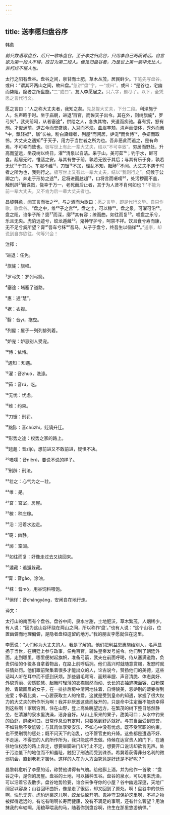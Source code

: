```yaml
---
---
---
```

title: 送李愿归盘谷序
---




韩愈





*前只数语写盘谷，后只一歌咏盘谷。至于李之归此谷，只用李自己两段说话。自言欲为第一段人不得，故甘为第二段人。便见归盘谷者，乃是世上第一豪华无比人，非朽烂不堪人也。*





太行之阳有盘谷。盘谷之间，泉甘而土肥，草木丛茂，居民鲜少。<font color=gray font-size=0.8rem>下笔先写盘谷。</font>或曰：“谓其环两山之间，故曰盘。”<font color=gray font-size=0.8rem>忽讲“盘”字。一“或曰”。</font>或曰：“是谷也，宅幽而势阻，隐者之所盘旋。”<font color=gray font-size=0.8rem>二“或曰”。</font>友人李愿居之。<font color=gray font-size=0.8rem>只六字，题尽了。以下，全凭愿之言代行文。</font>

愿之言曰：“人之称大丈夫者，我知之矣。<font color=gray font-size=0.8rem>先总提大丈夫，下分二段。</font>利泽施于人，名声昭于时。坐于庙朝，进退¹百官，而佐天子出令。其在外，则树旗旄²，罗弓矢³，武夫前呵，从者塞途⁴，供给之人，各执其物，夹道而疾驰。喜有赏，怒有刑。才俊满前，道古今而誉盛德，入耳而不烦。曲眉丰颊，清声而便体，秀外而惠⁵中，飘轻裾⁶，翳⁷长袖，粉白黛绿者，列屋⁸而闲居，妒宠⁹而负恃¹⁰，争妍而取怜。大丈夫之遇知¹¹于天子，用力于当世者之所为也。吾非恶此而逃之，是有命焉，不可幸而致也。<font color=gray font-size=0.8rem>极写世上有此一辈大丈夫，结以“不可幸致”。</font>穷居而野处，升高而望远，坐茂树以终日，濯¹²清泉以自洁。采于山，美可茹¹³；钓于水，鲜可食。起居无时，惟适之安。与其有誉于前，孰若无毁于其后；与其有乐于身，孰若无忧¹⁴于其心。车服不维¹⁵，刀锯¹⁶不加，理乱不知，黜陟¹⁷不闻。大丈夫不遇于时者之所为也，我则行之。<font color=gray font-size=0.8rem>极写世上又有此一辈大丈夫，结以“我则行之”。</font>伺候于公卿之门，奔走于形势之途¹⁸，足将进而趑趄¹⁹，口将言而嗫嚅²⁰，处污秽而不羞，触刑辟²¹而诛戮，侥幸于万一，老死而后止者，其于为人贤不肖何如也？”<font color=gray font-size=0.8rem>不能为前一辈大丈夫，又不肯为后一辈大丈夫者也。</font>

昌黎韩愈，闻其言而壮之²²，与之酒而为歌曰：<font color=gray font-size=0.8rem>愿之言毕，即是代行文毕。自只作歌，歌盘谷。</font>“盘之中，维²³子之宫²⁴。盘之土，可以稼²⁵。盘之泉，可濯可沿²⁶。盘之阻，谁争子所？窈²⁷而深，廓²⁸其有容；缭而曲，如往而复²⁹。嗟盘之乐兮，乐且无央。虎豹远迹兮，蛟龙遁藏³⁰。鬼神守护兮，呵禁不祥。饮且食兮寿而康，无不足兮奚所望？膏³¹吾车兮秣³²吾马，从子于盘兮，终吾生以徜徉³³。”<font color=gray font-size=0.8rem>送李，却说到自亦欲往，何等兴会！</font>

注释：

¹进退：任免。

²旗旄：旗帜。

³罗弓矢：罗列弓箭。

⁴塞途：堵塞了道路。

⁵惠：通“慧”。

⁶裾：衣襟。

⁷翳：音yì，拖曳。

⁸列屋：屋子一列列排列着。

⁹妒宠：妒忌别人受宠。

¹⁰恃：依恃。

¹¹遇知：知遇。

¹²濯：音zhuó，洗涤。

¹³茹：音rú，吃。

¹⁴无忧：忧虑。

¹⁵维：约束。

¹⁶刀锯：刑罚。

¹⁷黜陟：音chùzhì，贬谪升迁。

¹⁸形势之途：权势之家的路上。

¹⁹趑趄：音zījū，想前进又不敢前进，疑惧不决。

²⁰嗫嚅：音nièrú，要说不说的样子。

²¹刑辟：刑法。

²²壮之：心气为之一壮。

²³维：是。

²⁴宫：宫室，房屋。

²⁵稼：种庄稼。

²⁶沿：沿着水边走。

²⁷窈：幽静。

²⁸廓：空阔。

²⁹如往而复：好像走过去又绕回来。

³⁰遁藏：逃遁躲藏。

³¹膏：音gào，涂油。

³²秣：音mò，用谷饲料喂饱。

³³徜徉：音chángyáng，安闲自在地行走。

译文：

太行山的南面有个盘谷。盘谷中间，泉水甘甜，土地肥沃，草木繁茂，人烟稀少。有人说：“因为这山谷环绕在两山之间，所以称作‘盘’。”也有人说：“这个山谷，位置幽僻而地理偏僻，是隐者盘桓逗留的地方。”我的朋友李愿就住在这里。

李愿说：“人们称为大丈夫的人，我是了解的。他们把利益恩惠施给别人，名声显扬于当世，在朝廷上参与政事，任免百官，辅佐皇帝发号施令。他们到了朝廷外面，走到哪里，哪里便树起旗帜，准备弓箭，武夫在前面呼喝，侍从塞满道路，负责供给的仆役各自拿着物品，在路上前呼后拥。他们高兴时就随意赏赐，发怒时就任情处罚。他们跟前聚集着很多才能出众的人，论古说今，赞扬他们的美德，这些话叫人听在耳中而不感到厌烦。那些眉毛弯弯、面颊丰膄、声音清脆、体态美好、外貌秀丽、资质聪慧、起舞时轻薄的衣襟飘然而动、长长的衣袖遮掩面容、白粉搽脸、青黛画眉的女子，在一排排后房中清闲地住着，自恃貌美，忌妒别的姬妾得到宠爱；争着比美，一心要获取主人的怜爱。这就是受到皇帝的知遇，掌握了很大权力的大丈夫的所作所为啊！我并非厌恶这些而躲开的，只是命中注定而不能侥幸得到这些啊！家居穷困，住在山野，登上高处眺望远方，在繁茂的树下整日悠然静坐，在清澈的泉水里洗澡，洁身自好。从山上采来的果子，甜美可口；从水中钓来的鱼虾，鲜嫩可口。日常作息没有定时，只要感到舒适就好。与其当面受到赞誉，不如背后不受诋毁；与其肉体享受安乐，不如心中没有忧虑。既不受官职的约束，也不受刑罚的惩处；既不问天下的治乱，也不管官吏的升降。这些都是遭遇不好、不走运、不得志的人的所作所为，我只能这样去做。侍候在达官贵人的门下，在通往地位权势的路上奔走，想要举脚进门却行止不定，想要开口说话却欲言无声。处于污浊低下的地位而不知羞耻，触犯了刑法而受到诛杀。希冀着获得非分名利的微弱机会，直到老死才罢休。这样的人在为人方面究竟是好还是不好呢？”

昌黎韩愈听了李愿的话，称赞他讲得有气魄。给他斟上酒，并为他作一首歌：“盘谷之中，是你的房屋。盘谷的土地，可以播种五谷。盘谷的泉水，可以用来洗澡，可以沿着它去散步。盘谷地势险要，谁会来争夺你的小屋？谷中幽远深邃，天地广阔足以容身；山谷回环曲折，像是走了很远，却又回到了原处。啊！盘谷中的快乐啊，快乐无穷。虎豹远离这儿啊，蛟龙快躲开吧。鬼神守卫保护这里啊，不祥之物被撵得远远的。有吃有喝啊长寿而健康，没有不满足的事啊，还有什么奢望？用油抹我的车轴啊，用粮草喂我的马，随着你到盘谷啊，终生在那里悠游徜徉。”